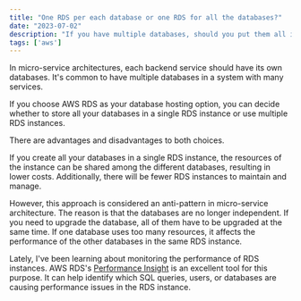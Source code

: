 ```yaml
---
title: "One RDS per each database or one RDS for all the databases?"
date: "2023-07-02"
description: "If you have multiple databases, should you put them all in a single AWS instance?"
tags: ['aws']
---
```


In micro-service architectures, each backend service should have its own databases. It's common to have multiple databases in a system with many services.

If you choose AWS RDS as your database hosting option, you can decide whether to store all your databases in a single RDS instance or use multiple RDS instances.

There are advantages and disadvantages to both choices.

If you create all your databases in a single RDS instance, the resources of the instance can be shared among the different databases, resulting in lower costs. Additionally, there will be fewer RDS instances to maintain and manage.

However, this approach is considered an anti-pattern in micro-service architecture. The reason is that the databases are no longer independent. If you need to upgrade the database, all of them have to be upgraded at the same time. If one database uses too many resources, it affects the performance of the other databases in the same RDS instance.

Lately, I've been learning about monitoring the performance of RDS instances. AWS RDS's [Performance Insight](https://www.youtube.com/watch?v=4462hcfkApM) is an excellent tool for this purpose. It can help identify which SQL queries, users, or databases are causing performance issues in the RDS instance.
